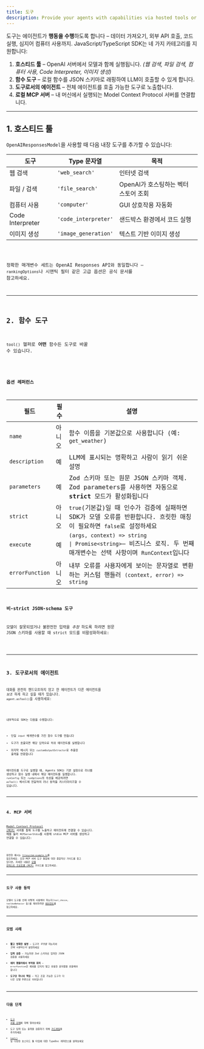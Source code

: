 ```yaml
---
title: 도구
description: Provide your agents with capabilities via hosted tools or custom function tools
---
```



도구는 에이전트가 **행동을 수행**하도록 합니다 – 데이터 가져오기, 외부 API 호출, 코드 실행, 심지어 컴퓨터 사용까지. JavaScript/TypeScript SDK는 네 가지 카테고리를 지원합니다:

1. **호스티드 툴** – OpenAI 서버에서 모델과 함께 실행됩니다. _(웹 검색, 파일 검색, 컴퓨터 사용, Code Interpreter, 이미지 생성)_
2. **함수 도구** – 로컬 함수를 JSON 스키마로 래핑하여 LLM이 호출할 수 있게 합니다.
3. **도구로서의 에이전트** – 전체 에이전트를 호출 가능한 도구로 노출합니다.
4. **로컬 MCP 서버** – 내 머신에서 실행되는 Model Context Protocol 서버를 연결합니다.

---

## 1. 호스티드 툴

`OpenAIResponsesModel`을 사용할 때 다음 내장 도구를 추가할 수 있습니다:

| 도구             | Type 문자열          | 목적                                 |
| ---------------- | -------------------- | ------------------------------------ |
| 웹 검색          | `'web_search'`       | 인터넷 검색                          |
| 파일 / 검색      | `'file_search'`      | OpenAI가 호스팅하는 벡터 스토어 조회 |
| 컴퓨터 사용      | `'computer'`         | GUI 상호작용 자동화                  |
| Code Interpreter | `'code_interpreter'` | 샌드박스 환경에서 코드 실행          |
| 이미지 생성      | `'image_generation'` | 텍스트 기반 이미지 생성              |

<Code lang="typescript" code={toolsHostedToolsExample} title="Hosted tools" />

정확한 매개변수 세트는 OpenAI Responses API와 동일합니다 – `rankingOptions`나 시맨틱 필터 같은 고급 옵션은 공식 문서를 참고하세요.

---

## 2. 함수 도구

`tool()` 헬퍼로 **어떤** 함수든 도구로 바꿀 수 있습니다.

<Code
  lang="typescript"
  code={toolsFunctionExample}
  title="Function tool with Zod parameters"
/>

### 옵션 레퍼런스

| 필드            | 필수   | 설명                                                                                                                                                                                                             |
| --------------- | ------ | ---------------------------------------------------------------------------------------------------------------------------------------------------------------------------------------------------------------- |
| `name`          | 아니오 | 함수 이름을 기본값으로 사용합니다 (예: `get_weather`)                                                                                                                                                            |
| `description`   | 예     | LLM에 표시되는 명확하고 사람이 읽기 쉬운 설명                                                                                                                                                                    |
| `parameters`    | 예     | Zod 스키마 또는 원문 JSON 스키마 객체. Zod parameters를 사용하면 자동으로 **strict** 모드가 활성화됩니다                                                                                                         |
| `strict`        | 아니오 | `true`(기본값)일 때 인수가 검증에 실패하면 SDK가 모델 오류를 반환합니다. 흐릿한 매칭이 필요하면 `false`로 설정하세요                                                                                             |
| `execute`       | 예     | `(args, context) => string                                                                                               \| Promise<string>`– 비즈니스 로직. 두 번째 매개변수는 선택 사항이며 `RunContext`입니다 |
| `errorFunction` | 아니오 | 내부 오류를 사용자에게 보이는 문자열로 변환하는 커스텀 핸들러 `(context, error) => string`                                                                                                                       |

### 비‑strict JSON‑schema 도구

모델이 잘못되었거나 불완전한 입력을 _추정_ 하도록 하려면 원문 JSON 스키마를 사용할 때 strict 모드를 비활성화하세요:

<Code
  lang="typescript"
  code={nonStrictSchemaTools}
  title="Non-strict JSON schema tools"
/>

---

## 3. 도구로서의 에이전트

대화를 완전히 핸드오프하지 않고 한 에이전트가 다른 에이전트를 _보조_ 하게 하고 싶을 때가 있습니다. `agent.asTool()`을 사용하세요:

<Code lang="typescript" code={agentsAsToolsExample} title="Agents as tools" />

내부적으로 SDK는 다음을 수행합니다:

- 단일 `input` 매개변수를 가진 함수 도구를 만듭니다
- 도구가 호출되면 해당 입력으로 하위 에이전트를 실행합니다
- 마지막 메시지 또는 `customOutputExtractor`로 추출된 출력을 반환합니다

에이전트를 도구로 실행할 때, Agents SDK는 기본 설정으로 러너를 생성하고 함수 실행 내에서 해당 에이전트를 실행합니다. `runConfig` 또는 `runOptions`의 속성을 제공하려면 `asTool()` 메서드에 전달하여 러너 동작을 커스터마이즈할 수 있습니다.

---

## 4. MCP 서버

[Model Context Protocol (MCP)](https://modelcontextprotocol.io/) 서버를 통해 도구를 노출하고 에이전트에 연결할 수 있습니다.
예를 들어 `MCPServerStdio`를 사용해 stdio MCP 서버를 생성하고 연결할 수 있습니다:

<Code lang="typescript" code={mcpLocalServer} title="Local MCP server" />

완전한 예시는 [`filesystem-example.ts`](https://github.com/openai/openai-agents-js/tree/main/examples/mcp/filesystem-example.ts)를 참조하세요. 또한 MCP 서버 도구 통합에 대한 종합적인 가이드를 찾고 있다면, 자세한 내용은 [모델 컨텍스트 프로토콜 (MCP)](/openai-agents-js/ko/guides/mcp) 가이드를 참고하세요.

---

## 도구 사용 동작

모델이 도구를 언제 어떻게 사용해야 하는지(`tool_choice`, `toolUseBehavior` 등)를 제어하려면 [에이전트](/openai-agents-js/ko/guides/agents#forcing-tool-use)를 참고하세요.

---

## 모범 사례

- **짧고 명확한 설명** – 도구가 _무엇을_ 하는지와 _언제 사용하는지_ 설명하세요
- **입력 검증** – 가능하면 Zod 스키마로 엄격한 JSON 검증을 사용하세요
- **에러 핸들러에서 부작용 회피** – `errorFunction`은 예외를 던지지 말고 유용한 문자열을 반환해야 합니다
- **도구당 하나의 책임** – 작고 조합 가능한 도구가 더 나은 모델 추론으로 이어집니다

---

## 다음 단계

- [도구 사용 강제](/openai-agents-js/ko/guides/agents#forcing-tool-use)에 대해 알아보세요
- 도구 입력 또는 출력을 검증하기 위해 [가드레일](/openai-agents-js/ko/guides/guardrails)을 추가하세요
- [`tool()`](/openai-agents-js/openai/agents/functions/tool) 및 다양한 호스티드 툴 타입에 대한 TypeDoc 레퍼런스를 살펴보세요

